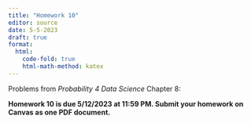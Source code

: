 ```yaml
---
title: "Homework 10"
editor: source
date: 5-5-2023
draft: true
format:
  html: 
    code-fold: true
    html-math-method: katex
---
```


Problems from *Probability 4 Data Science* Chapter 8:



**Homework 10 is due 5/12/2023 at 11:59 PM. Submit your homework on Canvas as one PDF document.**
